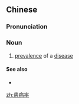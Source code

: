==Chinese==
{{zh-forms|type=21}}
{{wikipedia|lang=zh}}

===Pronunciation===
{{zh-pron
|m=huànbìnglǜ
|cat=n
}}

===Noun===
{{zh-noun}}

# {{lb|zh|epidemiology}} [[prevalence]] of a [[disease]]

====See also====
* {{zh-l|發病率}}

[[zh:患病率]]